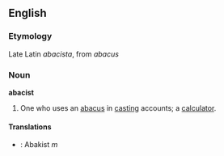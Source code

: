 == English ==

=== Etymology ===

Late Latin ''abacista'', from ''abacus''

=== Noun ===

'''abacist'''

# One who uses an [[abacus]] in [[casting]] accounts; a [[calculator]].

==== Translations ====

* {{de}}: Abakist ''m''